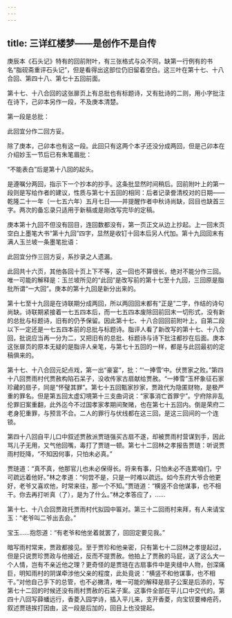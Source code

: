 ```yaml
---
---
---
```

title: 三详红楼梦——是创作不是自传
---




庚辰本《石头记》特有的回前附叶，有三张格式与众不同，缺第一行例有的书名“脂砚斋重评石头记”，但是看得出这部位仍旧留着空白。这三叶在第十七、十八合回、第四十八、第七十五回前面。

第十七、十八合回的这张扉页上有总批也有标题诗，又有批诗的二则，用小字批注在诗下，己卯本另作一段，不及庚本清楚。

第一段是总批：

此回宜分作二回方妥。

除了庚本，己卯本也有这一段。此回只有这两个本子还没分成两回，但是己卯本在介绍妙玉一节后已有朱笔眉批：

“不能表白”后是第十八回的起头。

是遵嘱分两回，指示下一个抄本的抄手。这条批显然时间稍后。回前附叶上的第一段则是写给作者的建议，性质与第七十五回的相同：后者记录誊清校对的日期——乾隆二十一年（一七五六年）五月七日——并提醒作者中秋诗尚缺，回目也缺首三字。两次的备忘录只适用于新稿或是刚改写完毕的定稿。

庚本第十九回不但没有回目，连回数都没有，第一页正文从边上抄起。上一回末页空白上墨笔大书“第十九回”四字，显然是收钉十回本后另人代加。第十九回回末有满人玉兰坡一条墨笔批语：

此回宜分作三回方妥，系抄录之人遗漏。

此回共十六页，其他各回十页上下不等，这一回也不算很长，绝对不能分作三回。唯一可能的解释是：玉兰坡所见的“此回”是改写前的第十七至十九回，三回原是脂批所谓“一大回”。庚本的第十九回是新分出来的。

第十七至十九回是在诗联期分成两回，所以两回回末都有“正是”二字，作结的诗句尚缺。诗联期紧接着一七五四本后，而一七五四本废除回前回末一切形式，没有新的总批与标题诗，旧有的仍予保留。因此第十七、十八合回回前附叶上，自第二段以下一定还是一七五四本前的总批与标题诗。脂评人看了新改写的第十七、十八合回，批说应当再一分为二，又把旧有的总批、标题诗与诗下批注都抄在后面。庚本这张扉页的原本无疑的是脂评人亲笔，与第七十五回的一样，都是与此回最初的定稿俱来的。

第十七、十八合回元妃点戏，第一出“豪宴”，批：“‘一捧雪’中。伏贾家之败。”第四十八回贾雨村代贾赦构陷石呆子，没收传家古扇献给贾赦。“一捧雪”玉杯象征石家珍藏的扇子，同是“怀璧其罪”。第七十五回甄家抄家，贾政代为隐匿财物，是极严重的罪名。但是第五回太虚幻境第十三支曲词说：“家事消亡首罪宁”。宁府除非乱伦罪旧案重翻，此外迄今不过国孝家孝期间聚赌，也在第七十五回内。倒是荣府二老身犯重罪，与预言不合。二人的罪行与伏线都在这三回，是这三回间的一个连锁。

第四十八回自平儿口中叙述贾赦派贾琏强买古扇不遂，却被贾雨村营谋到手，因此骂儿子无用，又气他回嘴，毒打了贾琏一顿。第七十二回林之孝报告贾琏：听说贾雨村贬降，“不知因何事，只怕未必真。”

贾琏道：“真不真，他那官儿也未必保得长。将来有事，只怕未必不连累咱们，宁可疏远着他好。”林之孝道：“何尝不是，只是一时难以疏远。如今东府大爷合他更好，老爷又喜欢他，时常来往，那一个不知。”贾琏道：“横竖不合他谋事，也不相干。你去再打听真（了），是为了什么。”林之孝答应了，……

第十七、十八合回贾政托贾雨村代拟园中匾对。第三十二回雨村来拜，有人来请宝玉：“老爷叫二爷出去会。”

宝玉……抱怨道：“有老爷和他坐着就罢了，回回定要见我。”

暗写雨村常来，贾政都接见。至于贾珍和他亲密，只有第七十二回林之孝提起过，但是只说贾珍贾政与他接近，反而不提贾赦。他拍上了贾赦的马屁，送了这么大一个人情，岂有不亲近他之理？更奇怪的是贾琏在古扇事件中是夹缝中人物，创深痛巨，明知雨村的阴谋牵涉他父亲的程度，此处竟说：“横竖不和他谋事，也不相干。”对他自己手下的总管，也不必撇清，唯一可能的解释是扇子公案是后添的，写第七十二回的时候还没有雨村贾赦的石呆子案。这事件全部在平儿口中交代的。第四十八回写薛蟠远行，香菱入园学诗，插入平儿来，支开香菱，向宝钗要棒疮药，叙述贾琏挨打因由，这一段是后加的，回目上也没提起。